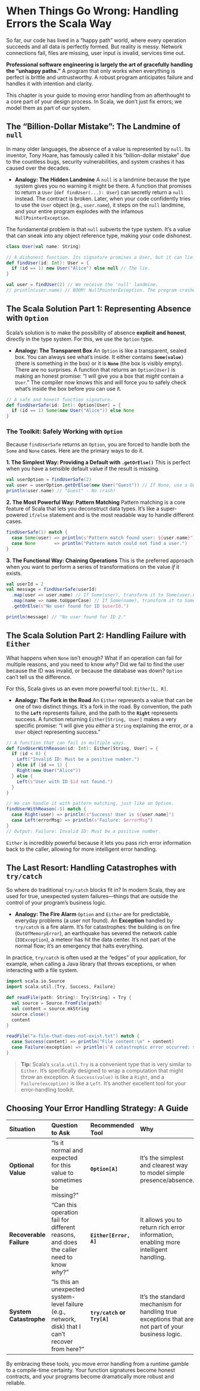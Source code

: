 # When Things Go Wrong: Handling Errors the Scala Way

So far, our code has lived in a "happy path" world, where every operation succeeds and all data is perfectly formed. But reality is messy. Network connections fail, files are missing, user input is invalid, services time out.

**Professional software engineering is largely the art of gracefully handling the "unhappy paths."** A program that only works when everything is perfect is brittle and untrustworthy. A robust program anticipates failure and handles it with intention and clarity.

This chapter is your guide to moving error handling from an afterthought to a core part of your design process. In Scala, we don't just fix errors; we model them as part of our system.

## The "Billion-Dollar Mistake": The Landmine of `null`

In many older languages, the absence of a value is represented by `null`. Its inventor, Tony Hoare, has famously called it his "billion-dollar mistake" due to the countless bugs, security vulnerabilities, and system crashes it has caused over the decades.

* **Analogy: The Hidden Landmine**
    A `null` is a landmine because the type system gives you no warning it might be there. A function that promises to return a `User` (`def findUser(...): User`) can secretly return a `null` instead. The contract is broken. Later, when your code confidently tries to use the `User` object (e.g., `user.name`), it steps on the `null` landmine, and your entire program explodes with the infamous `NullPointerException`.

The fundamental problem is that `null` subverts the type system. It's a value that can sneak into any object reference type, making your code dishonest.

```scala
class User(val name: String)

// A dishonest function. Its signature promises a User, but it can lie.
def findUser(id: Int): User = {
  if (id == 1) new User("Alice") else null // The lie.
}

val user = findUser(2) // We receive the 'null' landmine.
// println(user.name) // BOOM! NullPointerException. The program crashes.
```

## The Scala Solution Part 1: Representing Absence with `Option`

Scala's solution is to make the possibility of absence **explicit and honest**, directly in the type system. For this, we use the `Option` type.

* **Analogy: The Transparent Box**
    An `Option` is like a transparent, sealed box. You can always see what's inside. It either contains **`Some(value)`** (there is something in the box) or it is **`None`** (the box is visibly empty). There are no surprises. A function that returns an `Option[User]` is making an honest promise: "I will give you a box that *might* contain a `User`." The compiler now knows this and will force you to safely check what's inside the box before you can use it.

```scala
// A safe and honest function signature.
def findUserSafe(id: Int): Option[User] = {
  if (id == 1) Some(new User("Alice")) else None
}
```

### The Toolkit: Safely Working with `Option`
Because `findUserSafe` returns an `Option`, you are forced to handle both the `Some` and `None` cases. Here are the primary ways to do it.

**1. The Simplest Way: Providing a Default with `.getOrElse()`**
This is perfect when you have a sensible default value if the result is missing.

```scala
val userOption = findUserSafe(2)
val user = userOption.getOrElse(new User("Guest")) // If None, use a Guest user.
println(user.name) // "Guest" - No crash!
```

**2. The Most Powerful Way: Pattern Matching**
Pattern matching is a core feature of Scala that lets you deconstruct data types. It's like a super-powered `if/else` statement and is the most readable way to handle different cases.

```scala
findUserSafe(1) match {
  case Some(user) => println(s"Pattern match found user: ${user.name}")
  case None       => println("Pattern match could not find a user.")
}
```

**3. The Functional Way: Chaining Operations**
This is the preferred approach when you want to perform a series of transformations on the value *if* it exists.

```scala
val userId = 2
val message = findUserSafe(userId)
  .map(user => user.name) // If Some(user), transform it to Some(user.name)
  .map(name => name.toUpperCase) // If Some(name), transform it to Some(NAME)
  .getOrElse(s"No user found for ID $userId.")

println(message) // "No user found for ID 2."
```

## The Scala Solution Part 2: Handling Failure with `Either`

What happens when `None` isn't enough? What if an operation can fail for multiple reasons, and you need to know *why*? Did we fail to find the user because the ID was invalid, or because the database was down? `Option` can't tell us the difference.

For this, Scala gives us an even more powerful tool: `Either[L, R]`.

* **Analogy: The Fork in the Road**
    An `Either` represents a value that can be one of two distinct things. It's a fork in the road. By convention, the path to the **`Left`** represents failure, and the path to the **`Right`** represents success. A function returning `Either[String, User]` makes a very specific promise: "I will give you *either* a `String` explaining the error, *or* a `User` object representing success."

```scala
// A function that can fail in multiple ways.
def findUserWithReason(id: Int): Either[String, User] = {
  if (id < 0) {
    Left("Invalid ID: Must be a positive number.")
  } else if (id == 1) {
    Right(new User("Alice"))
  } else {
    Left(s"User with ID $id not found.")
  }
}

// We can handle it with pattern matching, just like an Option.
findUserWithReason(-5) match {
  case Right(user) => println(s"Success! User is ${user.name}")
  case Left(errorMsg) => println(s"Failure: $errorMsg")
}
// Output: Failure: Invalid ID: Must be a positive number.
```
`Either` is incredibly powerful because it lets you pass rich error information back to the caller, allowing for more intelligent error handling.

## The Last Resort: Handling Catastrophes with `try/catch`

So where do traditional `try/catch` blocks fit in? In modern Scala, they are used for true, unexpected system failures—things that are outside the control of your program's business logic.

* **Analogy: The Fire Alarm**
    `Option` and `Either` are for predictable, everyday problems (a user not found). An **Exception** handled by `try/catch` is a fire alarm. It's for catastrophes: the building is on fire (`OutOfMemoryError`), an earthquake has severed the network cable (`IOException`), a meteor has hit the data center. It's not part of the normal flow; it's an emergency that halts everything.

In practice, `try/catch` is often used at the "edges" of your application, for example, when calling a Java library that throws exceptions, or when interacting with a file system.

```scala
import scala.io.Source
import scala.util.{Try, Success, Failure}

def readFile(path: String): Try[String] = Try {
  val source = Source.fromFile(path)
  val content = source.mkString
  source.close()
  content
}

readFile("a-file-that-does-not-exist.txt") match {
  case Success(content) => println("File content:\n" + content)
  case Failure(exception) => println(s"A catastrophic error occurred: ${exception.getMessage}")
}
```
> **Tip:** Scala's `scala.util.Try` is a convenient type that is very similar to `Either`. It's specifically designed to wrap a computation that might throw an exception. A `Success(value)` is like a `Right`, and a `Failure(exception)` is like a `Left`. It's another excellent tool for your error-handling toolkit.

## Choosing Your Error Handling Strategy: A Guide

| Situation | Question to Ask | Recommended Tool | Why |
| :--- | :--- | :--- | :--- |
| **Optional Value** | "Is it normal and expected for this value to sometimes be missing?" | **`Option[A]`** | It's the simplest and clearest way to model simple presence/absence. |
| **Recoverable Failure** | "Can this operation fail for different reasons, and does the caller need to know *why*?" | **`Either[Error, A]`** | It allows you to return rich error information, enabling more intelligent handling. |
| **System Catastrophe** | "Is this an unexpected system-level failure (e.g., network, disk) that I can't recover from here?" | **`try/catch` or `Try[A]`** | It's the standard mechanism for handling true exceptions that are not part of your business logic. |

By embracing these tools, you move error handling from a runtime gamble to a compile-time certainty. Your function signatures become honest contracts, and your programs become dramatically more robust and reliable.